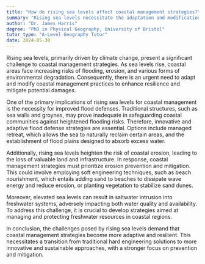 ```yaml
---
title: "How do rising sea levels affect coastal management strategies?"
summary: "Rising sea levels necessitate the adaptation and modification of coastal management strategies to mitigate potential damage."
author: "Dr. James Harris"
degree: "PhD in Physical Geography, University of Bristol"
tutor_type: "A-Level Geography Tutor"
date: 2024-05-30
---
```


Rising sea levels, primarily driven by climate change, present a significant challenge to coastal management strategies. As sea levels rise, coastal areas face increasing risks of flooding, erosion, and various forms of environmental degradation. Consequently, there is an urgent need to adapt and modify coastal management practices to enhance resilience and mitigate potential damages.

One of the primary implications of rising sea levels for coastal management is the necessity for improved flood defenses. Traditional structures, such as sea walls and groynes, may prove inadequate in safeguarding coastal communities against heightened flooding risks. Therefore, innovative and adaptive flood defense strategies are essential. Options include managed retreat, which allows the sea to naturally reclaim certain areas, and the establishment of flood plains designed to absorb excess water.

Additionally, rising sea levels heighten the risk of coastal erosion, leading to the loss of valuable land and infrastructure. In response, coastal management strategies must prioritize erosion prevention and mitigation. This could involve employing soft engineering techniques, such as beach nourishment, which entails adding sand to beaches to dissipate wave energy and reduce erosion, or planting vegetation to stabilize sand dunes.

Moreover, elevated sea levels can result in saltwater intrusion into freshwater systems, adversely impacting both water quality and availability. To address this challenge, it is crucial to develop strategies aimed at managing and protecting freshwater resources in coastal regions.

In conclusion, the challenges posed by rising sea levels demand that coastal management strategies become more adaptive and resilient. This necessitates a transition from traditional hard engineering solutions to more innovative and sustainable approaches, with a stronger focus on prevention and mitigation.
    